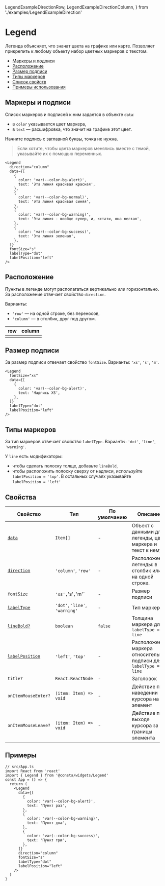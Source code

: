   LegendExampleDirectionRow,
  LegendExampleDirectionColumn,
} from './examples/LegendExampleDirection'

# Legend

Легенда объясняет, что значат цвета на графике или карте. Позволяет прикрепить
к любому объекту набор цветных маркеров с текстом.

- [Маркеры и подписи](#маркеры-и-подписи)
- [Расположение](#расположение)
- [Размер подписи](#размер-подписи)
- [Типы маркеров](#типы-маркеров)
- [Список свойств](#свойства)
- [Примеры использования](#примеры)

## Маркеры и подписи

Список маркеров и подписей к ним задается в объекте `data`:

- в `color` указывается цвет маркера,
- в `text` — расшифровка, что значит на графике этот цвет.

Начните подпись с заглавной буквы, точка не нужна.

> Если хотите, чтобы цвета маркеров менялись вместе с темой, указывайте их с помощью переменных.

<LegendExampleText />

```tsx
<Legend
  direction="column"
  data={[
    {
      color: 'var(--color-bg-alert)',
      text: 'Эта линия красивая красная',
    },
    {
      color: 'var(--color-bg-normal)',
      text: 'Эта линия красивая синяя',
    },
    {
      color: 'var(--color-bg-warning)',
      text: 'Эта линия - вообще супер, и, кстати, она желтая',
    },
    {
      color: 'var(--color-bg-success)',
      text: 'Эта линия зеленая',
    },
  ]}
  fontSize="s"
  labelType="dot"
  labelPosition="left"
/>
```

## Расположение

Пункты в легенде могут располагаться вертикально или горизонтально.
За расположение отвечает свойство `direction`.

Варианты:

- `'row'` — на одной строке, без переносов,
- `'column'` — в столбик, друг под другом.

| row                           | column                           |
| ----------------------------- | -------------------------------- |
| <LegendExampleDirectionRow /> | <LegendExampleDirectionColumn /> |

## Размер подписи

За размер подписи отвечает свойство `fontSize`. Варианты: `'xs'`, `'s'`, `'m'`.

<LegendExampleSize />

```tsx
<Legend
  fontSize="xs"
  data={[
    {
      color: 'var(--color-bg-alert)',
      text: 'Надпись XS',
    },
  ]}
  labelType="dot"
  labelPosition="left"
/>
```

## Типы маркеров

За тип маркеров отвечает свойство `labelType`. Варианты: `'dot'`, `'line'`, `'warning'`.

<LegendExampleType />

У `line` есть модификаторы:

- чтобы сделать полоску толще, добавьте `lineBold`,
- чтобы расположить полоску сверху от надписи, используйте `labelPosition = 'top'`.
  В остальных случаях указывайте `labelPosition = 'left'`

<LegendExampleTypeLine />

## Свойства

<!-- props:start -->

| Свойство                          | Тип                                    | По умолчанию | Описание                                                         |
| --------------------------------- | -------------------------------------- | ------------ | ---------------------------------------------------------------- |
| [`data`](#маркеры-и-подписи)      | `Item[]`                               | -            | Объект с данными для легенды, цвет маркера и текст к нему        |
| [`direction`](#расположение)      | `'column'`, `'row'`                    | -            | Расположение легенды: в столбик или на одной строке.             |
| [`fontSize`](#размер-подписи)     | `'xs',`'s'`,`'m'` | - | Размер подписи |
| [`labelType`](#типы-маркеров)     | `'dot'`, `'line'`, `'warning'`         | -            | Тип маркера                                                      |
| [`lineBold?`](#типы-маркеров)     | `boolean`                              | `false`      | Толщина маркера для `labelType = line`                           |
| [`labelPosition`](#типы-маркеров) | `'left'`, `'top'`                      | -            | Расположение маркера относительно подписи для `labelType = line` |
| `title?`                          | `React.ReactNode`                      | -            | Заголовок                                                        |
| `onItemMouseEnter?`               | `(item: Item) => void`                 | -            | Действие при наведении курсора на элемент                        |
| `onItemMouseLeave?`               | `(item: Item) => void`                 | -            | Действие при выходе курсора за границы элемента                  |

## Примеры

```tsx
// src/App.ts
import React from 'react'
import { Legend } from '@consta/widgets/Legend'
const App = () => {
  return (
    <Legend
      data={[
        {
          color: 'var(--color-bg-alert)',
          text: 'Пункт раз',
        },
        {
          color: 'var(--color-bg-warning)',
          text: 'Пункт два',
        },
        {
          color: 'var(--color-bg-success)',
          text: 'Пункт три',
        },
      ]}
      direction="column"
      fontSize="s"
      labelType="dot"
      labelPosition="left"
    />
  )
}
```
